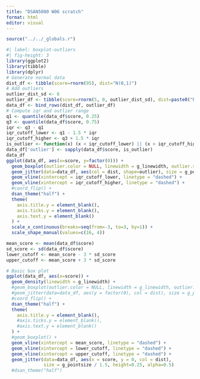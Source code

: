 ```yaml
---
title: "DSAN5000 W06 scratch"
format: html
editor: visual
---
```


```r
source("../../_globals.r")
```

```r
#| label: boxplot-outliers
#| fig-height: 3
library(ggplot2)
library(tibble)
library(dplyr)
# Generate normal data
dist_df <- tibble(score=rnorm(95), dist="N(0,1)")
# Add outliers
outlier_dist_sd <- 6
outlier_df <- tibble(score=rnorm(5, 0, outlier_dist_sd), dist=paste0("N(0,",outlier_dist_sd,")"))
data_df <- bind_rows(dist_df, outlier_df)
# Compute iqr and outlier range
q1 <- quantile(data_df$score, 0.25)
q3 <- quantile(data_df$score, 0.75)
iqr <- q3 - q1
iqr_cutoff_lower <- q1 - 1.5 * iqr
iqr_cutoff_higher <- q3 + 1.5 * iqr
is_outlier <- function(x) (x < iqr_cutoff_lower) || (x > iqr_cutoff_higher)
data_df['outlier'] <- sapply(data_df$score, is_outlier)
data_df
ggplot(data_df, aes(x=score, y=factor(0))) + 
  geom_boxplot(outlier.color = NULL, linewidth = g_linewidth, outlier.size = g_pointsize / 1.5) +
  geom_jitter(data=data_df, aes(col = dist, shape=outlier), size = g_pointsize / 1.5, height=0.15, alpha = 0.666) +
  geom_vline(xintercept = iqr_cutoff_lower, linetype = "dashed") +
  geom_vline(xintercept = iqr_cutoff_higher, linetype = "dashed") +
  #coord_flip() +
  dsan_theme("half") +
  theme(
    axis.title.y = element_blank(),
    axis.ticks.y = element_blank(),
    axis.text.y = element_blank()
  ) +
  scale_x_continuous(breaks=seq(from=-3, to=3, by=1)) +
  scale_shape_manual(values=c(16, 4))
```

```r
mean_score <- mean(data_df$score)
sd_score <- sd(data_df$score)
lower_cutoff <- mean_score - 3 * sd_score
upper_cutoff <- mean_score + 3 * sd_score
```

```r
# Basic box plot
ggplot(data_df, aes(x=score)) + 
  geom_density(linewidth = g_linewidth) +
  #geom_boxplot(outlier.color = NULL, linewidth = g_linewidth, outlier.size = g_pointsize / 1.5) +
  #geom_jitter(data=data_df, aes(y = factor(0), col = dist), size = g_pointsize / 1.5, height=0.25) +
  #coord_flip() +
  dsan_theme("half") +
  theme(
    axis.title.y = element_blank(),
    #axis.ticks.y = element_blank(),
    #axis.text.y = element_blank()
  ) +
  #geom_boxplot() +
  geom_vline(xintercept = mean_score, linetype = "dashed") +
  geom_vline(xintercept = lower_cutoff, linetype = "dashed") +
  geom_vline(xintercept = upper_cutoff, linetype = "dashed") +
  geom_jitter(data=data_df, aes(x = score, y = 0, col = dist),
              size = g_pointsize / 1.5, height=0.25, alpha=0.5)
  #dsan_theme("half")
```